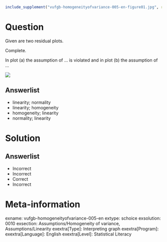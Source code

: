 ```r
include_supplement("vufgb-homogeneityofvariance-005-en-figure01.jpg", recursive = TRUE)
```

Question
========

Given are two residual plots.

Complete.

In plot (a) the assumption of ... is violated
and in plot (b) the assumption of ...

![](vufgb-homogeneityofvariance-005-en-figure01.jpg)
  
Answerlist
----------
* linearity; normality
* linearity; homogeneity
* homogeneity; linearity
* normality; linearity

Solution
========

Answerlist
----------
* Incorrect
* Incorrect
* Correct
* Incorrect

Meta-information
================
exname: vufgb-homogeneityofvariance-005-en
extype: schoice
exsolution: 0010
exsection: Assumptions/Homogeneity of variance, Assumptions/Linearity
exextra[Type]: Interpreting graph
exextra[Program]: 
exextra[Language]: English
exextra[Level]: Statistical Literacy
